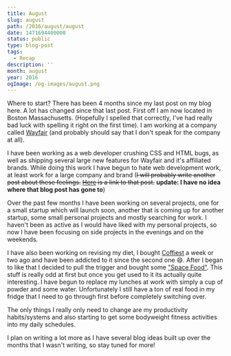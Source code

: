 ```yaml
---
title: August
slug: august
path: /2016/august/august
date: 1471694400000
status: public
type: blog-post
tags:
  - Recap
description: ''
month: august
year: 2016
ogImage: /og-images/august.png
---
```




Where to start? There has been 4 months since my last post on my blog here. A
lot has changed since that last post. First off I am now located in Boston
Massachusetts. (Hopefully I spelled that correctly, I've had really bad luck
with spelling it right on the first time). I am working at a company called
[Wayfair](http://wayfair.com) (and probably should say that I don't speak for
the company at all).

I have been working as a web developer crushing CSS and HTML bugs, as well as
shipping several large new features for Wayfair and it's affiliated brands.
While doing this work I have begun to hate web development work, at least work
for a large company and brand (<s>I will probably write another post about these
feelings.</s> ~~<a href="/post/Web-Development-Sucks">Here</a> is a link to that
post.~~ __update: I have no idea where that blog post has gone to__)

Over the past few months I have been working on several projects, one for a
small startup which will launch soon, another that is coming up for another
startup, some small personal projects and mostly searching for work. I haven't
been as active as I would have liked with my personal projects, so now I have
been focusing on side projects in the evenings and on the weekends.

I have also been working on revising my diet, I bought
[Coffiest](https://www.soylent.com/product/coffiest/) a week or two ago and have
been addicted to it since the second one 😄. After I began to like that I
decided to pull the trigger and bought some
["Space Food"](https://www.spacenutrientsstation.com). This stuff is really odd
at first but once you get used to it its actually quite interesting. I have
begun to replace my lunches at work with simply a cup of powder and some water.
Unfortunately I still have a ton of real food in my fridge that I need to go
through first before completely switching over.

The only things I really only need to change are my productivity habits/systems
and also starting to get some bodyweight fitness activities into my daily
schedules.

I plan on writing a lot more as I have several blog ideas built up over the
months that I wasn't writing, so stay tuned for more!


